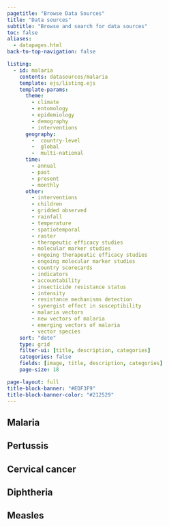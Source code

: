 ```yaml
---
pagetitle: "Browse Data Sources"
title: "Data sources"
subtitle: "Browse and search for data sources"
toc: false
aliases:
  - datapages.html
back-to-top-navigation: false

listing: 
  - id: malaria
    contents: datasources/malaria
    template: ejs/listing.ejs
    template-params:
      theme:
        - climate
        - entomology
        - epidemiology
        - demography
        - interventions
      geography:
        -  country-level
        -  global
        -  multi-national
      time:
        - annual
        - past
        - present
        - monthly
      other:
        - interventions
        - children
        - gridded observed
        - rainfall
        - temperature
        - spatiotemporal
        - raster
        - therapeutic efficacy studies
        - molecular marker studies
        - ongoing therapeutic efficacy studies
        - ongoing molecular marker studies
        - country scorecards
        - indicators
        - accountability
        - insecticide resistance status
        - intensity
        - resistance mechanisms detection
        - synergist effect in susceptibility
        - malaria vectors
        - new vectors of malaria
        - emerging vectors of malaria
        - vector species    
    sort: "date"
    type: grid
    filter-ui: [title, description, categories]
    categories: false
    fields: [image, title, description, categories]
    page-size: 18

page-layout: full
title-block-banner: "#EDF3F9"
title-block-banner-color: "#212529"
---
```


:::{.data-tabs .panel-tabset}

## Malaria

:::{#malaria}
:::

## Pertussis

:::{#pertussis}
:::

## Cervical cancer

:::{#cervical-cancer}
:::

## Diphtheria 

:::{#diphtheria}
:::

## Measles

:::{#measles}
:::

:::
